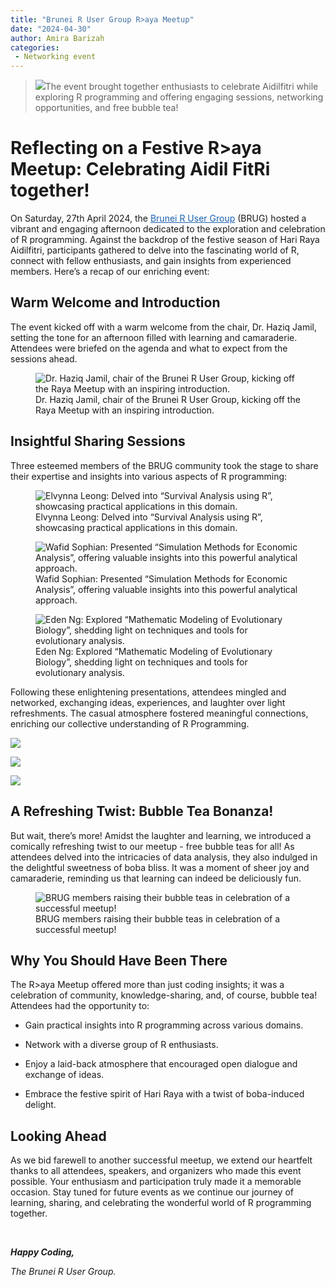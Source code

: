 ```yaml
---
title: "Brunei R User Group R>aya Meetup"
date: "2024-04-30"
author: Amira Barizah
categories: 
 - Networking event
---
```


> ![](images/PHOTO-2024-04-28-07-18-25.jpg)The event brought together enthusiasts to celebrate Aidilfitri while exploring R programming and offering engaging sessions, networking opportunities, and free bubble tea!

# Reflecting on a Festive R\>aya Meetup: Celebrating Aidil FitRi together!

On Saturday, 27th April 2024, the [Brunei R User Group](https://bruneir.github.io){style="color:#1a61b1"} (BRUG) hosted a vibrant and engaging afternoon dedicated to the exploration and celebration of R programming. Against the backdrop of the festive season of Hari Raya Aidilfitri, participants gathered to delve into the fascinating world of R, connect with fellow enthusiasts, and gain insights from experienced members. Here's a recap of our enriching event:

## Warm Welcome and Introduction

The event kicked off with a warm welcome from the chair, Dr. Haziq Jamil, setting the tone for an afternoon filled with learning and camaraderie. Attendees were briefed on the agenda and what to expect from the sessions ahead.

![Dr. Haziq Jamil, chair of the Brunei R User Group, kicking off the Raya Meetup with an inspiring introduction.](images/DSCF0824.JPG)

## Insightful Sharing Sessions

Three esteemed members of the BRUG community took the stage to share their expertise and insights into various aspects of R programming:

![Elvynna Leong: Delved into "Survival Analysis using R", showcasing practical applications in this domain.](images/DSCF0879-01.JPG)

![Wafid Sophian: Presented "Simulation Methods for Economic Analysis", offering valuable insights into this powerful analytical approach.](images/DSCF0933-01.JPG)

![Eden Ng: Explored "Mathematic Modeling of Evolutionary Biology", shedding light on techniques and tools for evolutionary analysis.](images/DSCF0974-01.JPG)

Following these enlightening presentations, attendees mingled and networked, exchanging ideas, experiences, and laughter over light refreshments. The casual atmosphere fostered meaningful connections, enriching our collective understanding of R Programming.

![](images/DSCF1024-01.JPG)

![](images/DSCF1067-01.JPG)

![](images/DSCF1028-01.JPG)

## A Refreshing Twist: Bubble Tea Bonanza!

But wait, there's more! Amidst the laughter and learning, we introduced a comically refreshing twist to our meetup - free bubble teas for all! As attendees delved into the intricacies of data analysis, they also indulged in the delightful sweetness of boba bliss. It was a moment of sheer joy and camaraderie, reminding us that learning can indeed be deliciously fun.

![BRUG members raising their bubble teas in celebration of a successful meetup!](images/DSCF0796-01.JPG)

## Why You Should Have Been There

The R\>aya Meetup offered more than just coding insights; it was a celebration of community, knowledge-sharing, and, of course, bubble tea! Attendees had the opportunity to:

-   Gain practical insights into R programming across various domains.

-   Network with a diverse group of R enthusiasts.

-   Enjoy a laid-back atmosphere that encouraged open dialogue and exchange of ideas.

-   Embrace the festive spirit of Hari Raya with a twist of boba-induced delight.

## **Looking Ahead**

As we bid farewell to another successful meetup, we extend our heartfelt thanks to all attendees, speakers, and organizers who made this event possible. Your enthusiasm and participation truly made it a memorable occasion. Stay tuned for future events as we continue our journey of learning, sharing, and celebrating the wonderful world of R programming together.

<br>

***Happy Coding,***

*The Brunei R User Group.*

